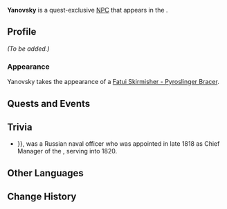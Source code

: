 {{Meta
<!-- Remove this template after adding the missing info -->
|missing_NPC_profile  = yes
<!--
|missing_NPC_idle     = yes
|missing_NPC_dialogue = yes
-->
}}
{{Character Infobox
|type             = Quest NPC
|image            = NPC Yanovsky.png
|realname         = <!-- Optional, if different from in-game name -->
|deceased         = <!-- Past (for deceased prior to events of the game) or free response -->
|region           = Snezhnaya
|location         = Natlan
|affiliation      = Fatui
|title            = 

|ancestry         = <!-- Clan/family -->
|father           = 
|mother           = 
|spouse           = 
|sibling          = 
|child            = 
|relative         = 

|voiceEN          = 
|voiceCN          = 
|voiceJP          = 
|voiceKR          = 
}}
'''Yanovsky''' is a quest-exclusive [[NPC]] that appears in the {{Quest|Beyond the Smoke and Mirrors}}.
<!--
==Location==
{{subst:#tag:gallery|
NPC Location {{subst:#titleparts:{{subst:PAGENAME}}}}.png{{subst:!}}{{subst:#titleparts:{{subst:PAGENAME}}}}'s location
NPC Location {{subst:#titleparts:{{subst:PAGENAME}}}} Context.png{{subst:!}}Additional context
}}
-->
==Profile==
<!--Detailed story/lore information goes here.-->
''(To be added.)''

===Appearance===
<!--Keep appearance section short and concise. Limit to 2 paragraphs with 3-4 sentences each.-->
Yanovsky takes the appearance of a [[Fatui Skirmisher - Pyroslinger Bracer]].

==Quests and Events==
{{Quests and Events}}
<!--
==Idle Quotes==
{{Dialogue Start}}
:{{DIcon|Idle}} {{Tx}}
::{{A|VO {{subst:#titleparts:{{subst:PAGENAME}}}} 01.ogg}} "{{Tx}}"
{{Dialogue End}}

==Dialogue==
{{Dialogue Start}}
:'''{{subst:#titleparts:{{subst:PAGENAME}}}}:''' 
:{{DIcon}}
{{Dialogue End}}

==Event Dialogue==
===Event Name===
{{Dialogue Start}}
:'''{{subst:#titleparts:{{subst:PAGENAME}}}}:'''
{{Dialogue End}}
-->
==Trivia==
*{{Lang|{{w|Semyon Yanovsky}}|ru=Семён Яновский|ru_rm={{#invoke:ru-rm|main|Семён Яновский}}}}, was a Russian naval officer who was appointed in late 1818 as Chief Manager of the {{w|Russian-American Company}}, serving into 1820.

==Other Languages==
{{Other Languages|default_hidden=1
|en      = Yanovsky
|zhs     = 雅诺斯基
|zhs_rm  = Yǎnuòsījī
|zht     = 雅諾斯基
|zht_rm  = Yǎnuòsījī
|ja      = ヤノフスキー
|ja_rm   = Yanofusukii
|ko      = 야노프스키
|es      = Yanovsky
|fr      = Yanovsky
|ru      = Яновский
|th      = Yanovsky
|vi      = Yanovsky
|de      = Yanovsky
|id      = Yanovsky
|pt      = Yanovsky
|tr      = Yanovsky
|it      = Yanovsky
}}

==Change History==
{{Change History|5.1}}
<!--
==References==
{{Reflist}}
-->